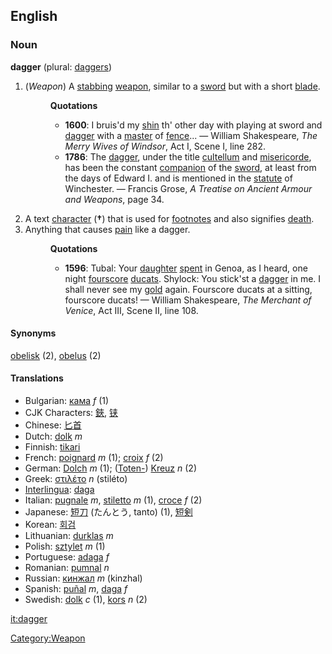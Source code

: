 ==English==
===Noun===
'''dagger''' (plural: [[daggers]])
#(''Weapon'') [[Category:Weapon]]  A [[stab]]bing [[weapon]], similar to a [[sword]] but with a short [[blade]].
#:'''Quotations'''
#:*'''1600''': I bruis'd my [[shin]] th' other day with playing at sword and [[dagger]] with a [[master]] of [[fence]]... &mdash; William Shakespeare, ''The Merry Wives of Windsor'', Act I, Scene I, line 282.
#:*'''1786''': The [[dagger]], under the title [[cultellum]] and [[misericorde]], has been the constant [[companion]] of the [[sword]], at least from the days of Edward I. and is mentioned in the [[statute]] of Winchester. &mdash; Francis Grose, ''A Treatise on Ancient Armour and Weapons'', page 34.
#A text [[character]] ('''&dagger;''') that is used for [[footnote]]s and also signifies [[death]]. 
#Anything that causes [[pain]] like a dagger.  
#:'''Quotations'''
#:*'''1596''': Tubal: Your [[daughter]] [[spent]] in Genoa, as I heard, one night [[fourscore]] [[ducat]]s. Shylock: You stick'st a [[dagger]] in me. I shall never see my [[gold]] again.  Fourscore ducats at a sitting, fourscore ducats! &mdash; William Shakespeare, ''The Merchant of Venice'', Act III, Scene II, line 108.
====Synonyms====
[[obelisk]] (2), [[obelus]] (2)

====Translations====
*Bulgarian: [[кама]] ''f'' (1)
*CJK Characters: [[鋏]], [[铗]]
*Chinese: [[匕首]]
*Dutch: [[dolk]] ''m''
*Finnish: [[tikari]]
*French: [[poignard]] ''m'' (1); [[croix]] ''f'' (2)
*German: [[Dolch]] ''m'' (1); ([[Totenkreuz|Toten-]]) [[Kreuz]] ''n'' (2) 
*Greek: [[στιλέτο]] ''n'' (stil&eacute;to)
*[[Interlingua]]: [[daga]]
*Italian: [[pugnale]] ''m'', [[stiletto]] ''m'' (1), [[croce]] ''f'' (2)
*Japanese: [[短刀]] (たんとう, tanto) (1), [[短剣]]
*Korean: [[회검]]
*Lithuanian: [[durklas]] ''m''
*Polish: [[sztylet]] ''m'' (1)
*Portuguese: [[adaga]] ''f''
*Romanian: [[pumnal]] ''n''
*Russian: [[кинжал]] ''m'' (kinzhal)
*Spanish: [[puñal]] ''m'', [[daga]] ''f''
*Swedish: [[dolk]] ''c'' (1), [[kors]] ''n'' (2)

[[it:dagger]]